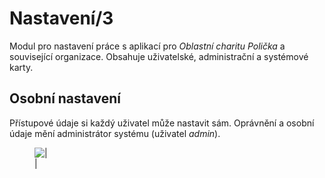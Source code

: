 = Nastavení/3 =

Modul pro nastavení práce s aplikací pro ''Oblastní charitu Polička'' a související organizace.
Obsahuje uživatelské, administrační a systémové karty.

== Osobní nastavení ==
Přístupové údaje si každý uživatel může nastavit sám.
Oprávnění a osobní údaje mění administrátor systému (uživatel ''admin'').

[[Image:wiki/img/ck_nastaveni.png||]]


